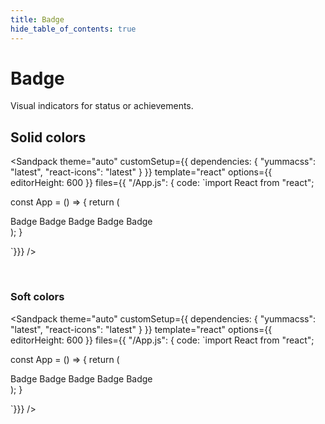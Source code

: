 ```yaml
---
title: Badge
hide_table_of_contents: true
---
```



# Badge

Visual indicators for status or achievements.

## Solid colors

<Sandpack
theme="auto"
customSetup={{ dependencies: { "yummacss": "latest", "react-icons": "latest" } }}
template="react"
options={{ editorHeight: 600 }}
files={{ "/App.js": {
code: `import React from "react";

const App = () => {
   return (
      <div className="h-1/1 ins">
         <span className="badge-gray mr-1 t-white">Badge</span>
         <span className="badge-green mr-1 t-white">Badge</span>
         <span className="badge-blue mr-1 t-white">Badge</span>
         <span className="badge-yellow mr-1 t-white">Badge</span>
         <span className="badge-red t-white">Badge</span>
      </div>
   );
}

`}}}
/>

<br />

### Soft colors

<Sandpack
theme="auto"
customSetup={{ dependencies: { "yummacss": "latest", "react-icons": "latest" } }}
template="react"
options={{ editorHeight: 600 }}
files={{ "/App.js": {
code: `import React from "react";

const App = () => {
   return (
      <div className="h-1/1 ins">
         <span className="badge-l-gray-6 bc-gray mr-1 t-d-gray-4">Badge</span>
         <span className="badge-l-teal-6 bc-teal mr-1 t-d-teal-4">Badge</span>
         <span className="badge-l-blue-6 bc-blue mr-1 t-d-blue-4">Badge</span>
         <span className="badge-l-yellow-6 bc-yellow mr-1 t-d-yellow-4">Badge</span>
         <span className="badge-l-red-6 bc-red t-d-red-4">Badge</span>
      </div>
   );
}

`}}}
/>
